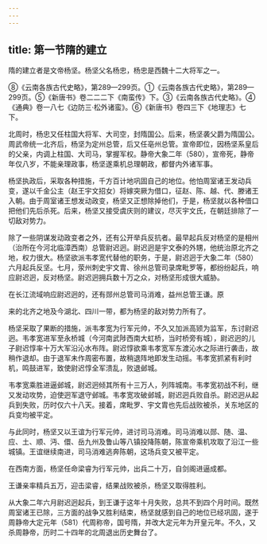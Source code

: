 ```yaml
---
---
---
```

title: 第一节隋的建立
---



隋的建立者是文帝杨坚。杨坚父名杨忠，杨忠是西魏十二大将军之一。

⑧《云南各族古代史略》，第289—299页。①《云南各族古代史略》，第289—299页。⑤《新唐书》卷二二二下《南蛮传》下。③《云南各族古代史略》。④《通典》卷一八七《边防三·松外诸蛮》。⑥《新唐书》卷四三下《地理志》七下。

北周时，杨忠又任柱国大将军、大司空，封隋国公。后来，杨坚袭父爵为隋国公。周武帝统一北齐后，杨坚为定州总管，后又任亳州总管。宣帝即位，因杨坚系皇后的父亲，内调上柱国、大司马，掌握军权。静帝大象二年（580），宣帝死，静帝年仅八岁，不能亲理政事，杨坚遂乘机总理朝政，都督内外诸军事。

杨坚执政后，采取各种措施，千方百计地巩固自己的地位。他怕周室诸王发动兵变，遂以千金公主（赵王宇文招女）将嫁突厥为借口，征赵、陈、越、代、滕诸王入朝。由于周室诸王想发动政变，杨坚又正想除掉他们，于是，杨坚就以各种借口把他们先后杀死。后来，杨坚又接受虞庆则的建议，尽灭宇文氏，在朝廷排除了一切敌对势力。

除了一些阴谋发动政变者之外，还有公开举兵反抗者。最早起兵反对杨坚的是相州（治所在今河北临漳西南）总管尉迟迥。尉迟迥是宇文泰的外甥，他统治原北齐之地，权力很大。杨坚欲派韦孝宽代替他的职务，于是，尉迟迥于大象二年（580）六月起兵反坚。七月，荥州刺史宇文胄、徐州总管司录席毗罗等，都纷纷起兵，响应尉迟迥，反对杨坚。尉迟迥拥兵数十万之众，对杨坚形成很大威胁。

在长江流域响应尉迟迥的，还有郧州总管司马消难，益州总管王谦。原

来的北齐之地及今湖北、四川一带，都为杨坚的敌对势力所有了。

杨坚采取了果断的措施，派韦孝宽为行军元帅，不久又加派高颎为监军，东讨尉迟迥。韦孝宽进军至永桥城（今河南武陟西南大虹桥，当时桥旁有城），尉迟迥的儿子尉迟惇率十万大军沿沁水布阵。尉迟惇欲乘韦孝宽军东渡沁水之际进行袭击，故稍作退却。由于退军未作周密布置，故稍退阵地即发生动摇。韦孝宽抓紧有利时机，鸣鼓进军，致使尉迟惇全军溃乱，败退邺城。

韦孝宽乘胜进逼邺城，尉迟迥倾其所有十三万人，列阵城南。韦孝宽初战不利，继又发动攻势，迫使迥军退守邺城。韦孝宽攻破邺城，尉迟迥兵败自杀。尉迟迥从起兵到失败，历时仅六十八天。接着，席毗罗、宇文胄也先后战败被杀，关东地区的兵变均被平定。

与此同时，杨坚又以王谊为行军元帅，进讨司马消难。司马消难以郧、随、温、应、土、顺、沔、儇、岳九州及鲁山等八镇投降陈朝，陈宣帝乘机攻取了沿江一些城镇。王谊继续南进，司马消难逃奔陈朝，这场兵变又被平定。

在西南方面，杨坚任命梁睿为行军元帅，出兵二十万，自剑阁进逼成都。

王谦亲率精兵五万，迎击梁睿，结果战败被杀，杨坚又取得胜利。

从大象二年六月尉迟迥起兵，到王谦于这年十月失败，总共不到四个月时间。既然周室诸王已除，三方面的战争又胜利结束，杨坚就感到自己的地位已经巩固，遂于周静帝大定元年（581）代周称帝，国号隋，并改大定元年为开皇元年。不久，又杀周静帝，历时二十四年的北周退出历史舞台了。